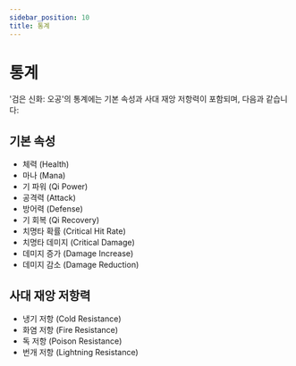 ```yaml
---
sidebar_position: 10
title: 통계
---
```


# 통계

'검은 신화: 오공'의 통계에는 기본 속성과 사대 재앙 저항력이 포함되며, 다음과 같습니다:

## 기본 속성

- 체력 (Health)
- 마나 (Mana)
- 기 파워 (Qi Power)
- 공격력 (Attack)
- 방어력 (Defense)
- 기 회복 (Qi Recovery)
- 치명타 확률 (Critical Hit Rate)
- 치명타 데미지 (Critical Damage)
- 데미지 증가 (Damage Increase)
- 데미지 감소 (Damage Reduction)

## 사대 재앙 저항력

- 냉기 저항 (Cold Resistance)
- 화염 저항 (Fire Resistance)
- 독 저항 (Poison Resistance)
- 번개 저항 (Lightning Resistance)

